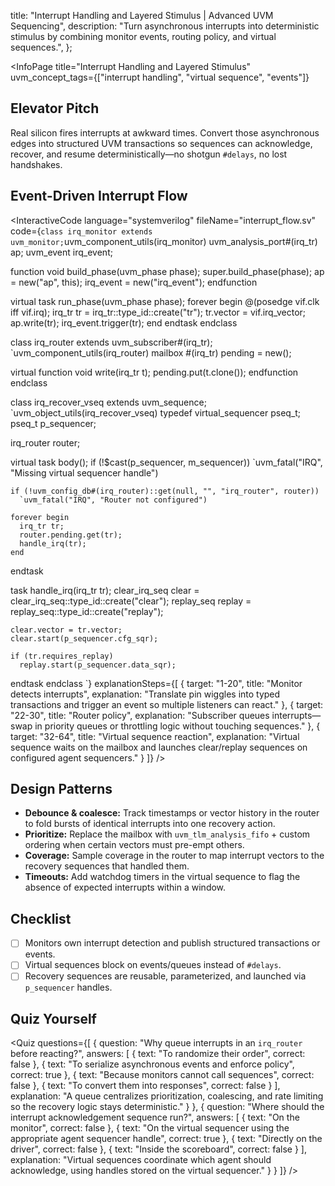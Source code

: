 
  title: "Interrupt Handling and Layered Stimulus | Advanced UVM Sequencing",
  description: "Turn asynchronous interrupts into deterministic stimulus by combining monitor events, routing policy, and virtual sequences.",
};

<InfoPage
  title="Interrupt Handling and Layered Stimulus"
  uvm_concept_tags={["interrupt handling", "virtual sequence", "events"]}
>

  ## Elevator Pitch

  Real silicon fires interrupts at awkward times. Convert those asynchronous edges into structured UVM transactions so sequences can acknowledge, recover, and resume deterministically—no shotgun `#delays`, no lost handshakes.

  ## Event-Driven Interrupt Flow

  <InteractiveCode
    language="systemverilog"
    fileName="interrupt_flow.sv"
    code={`
class irq_monitor extends uvm_monitor;
  `uvm_component_utils(irq_monitor)
  uvm_analysis_port#(irq_tr) ap;
  uvm_event irq_event;

  function void build_phase(uvm_phase phase);
    super.build_phase(phase);
    ap = new("ap", this);
    irq_event = new("irq_event");
  endfunction

  virtual task run_phase(uvm_phase phase);
    forever begin
      @(posedge vif.clk iff vif.irq);
      irq_tr tr = irq_tr::type_id::create("tr");
      tr.vector = vif.irq_vector;
      ap.write(tr);
      irq_event.trigger(tr);
    end
  endtask
endclass

class irq_router extends uvm_subscriber#(irq_tr);
  `uvm_component_utils(irq_router)
  mailbox #(irq_tr) pending = new();

  virtual function void write(irq_tr t);
    pending.put(t.clone());
  endfunction
endclass

class irq_recover_vseq extends uvm_sequence;
  `uvm_object_utils(irq_recover_vseq)
  typedef virtual_sequencer pseq_t;
  pseq_t p_sequencer;

  irq_router router;

  virtual task body();
    if (!$cast(p_sequencer, m_sequencer))
      `uvm_fatal("IRQ", "Missing virtual sequencer handle")

    if (!uvm_config_db#(irq_router)::get(null, "", "irq_router", router))
      `uvm_fatal("IRQ", "Router not configured")

    forever begin
      irq_tr tr;
      router.pending.get(tr);
      handle_irq(tr);
    end
  endtask

  task handle_irq(irq_tr tr);
    clear_irq_seq clear = clear_irq_seq::type_id::create("clear");
    replay_seq    replay = replay_seq::type_id::create("replay");

    clear.vector = tr.vector;
    clear.start(p_sequencer.cfg_sqr);

    if (tr.requires_replay)
      replay.start(p_sequencer.data_sqr);
  endtask
endclass
    `}
    explanationSteps={[
      { target: "1-20", title: "Monitor detects interrupts", explanation: "Translate pin wiggles into typed transactions and trigger an event so multiple listeners can react." },
      { target: "22-30", title: "Router policy", explanation: "Subscriber queues interrupts—swap in priority queues or throttling logic without touching sequences." },
      { target: "32-64", title: "Virtual sequence reaction", explanation: "Virtual sequence waits on the mailbox and launches clear/replay sequences on configured agent sequencers." }
    ]}
  />

  ## Design Patterns

  - **Debounce & coalesce:** Track timestamps or vector history in the router to fold bursts of identical interrupts into one recovery action.
  - **Prioritize:** Replace the mailbox with `uvm_tlm_analysis_fifo` + custom ordering when certain vectors must pre-empt others.
  - **Coverage:** Sample coverage in the router to map interrupt vectors to the recovery sequences that handled them.
  - **Timeouts:** Add watchdog timers in the virtual sequence to flag the absence of expected interrupts within a window.

  ## Checklist

  - [ ] Monitors own interrupt detection and publish structured transactions or events.
  - [ ] Virtual sequences block on events/queues instead of `#delays`.
  - [ ] Recovery sequences are reusable, parameterized, and launched via `p_sequencer` handles.

  ## Quiz Yourself

  <Quiz questions={[
    {
      question: "Why queue interrupts in an `irq_router` before reacting?",
      answers: [
        { text: "To randomize their order", correct: false },
        { text: "To serialize asynchronous events and enforce policy", correct: true },
        { text: "Because monitors cannot call sequences", correct: false },
        { text: "To convert them into responses", correct: false }
      ],
      explanation: "A queue centralizes prioritization, coalescing, and rate limiting so the recovery logic stays deterministic." }
    },
    {
      question: "Where should the interrupt acknowledgement sequence run?",
      answers: [
        { text: "On the monitor", correct: false },
        { text: "On the virtual sequencer using the appropriate agent sequencer handle", correct: true },
        { text: "Directly on the driver", correct: false },
        { text: "Inside the scoreboard", correct: false }
      ],
      explanation: "Virtual sequences coordinate which agent should acknowledge, using handles stored on the virtual sequencer." }
    }
  ]} />

</InfoPage>
